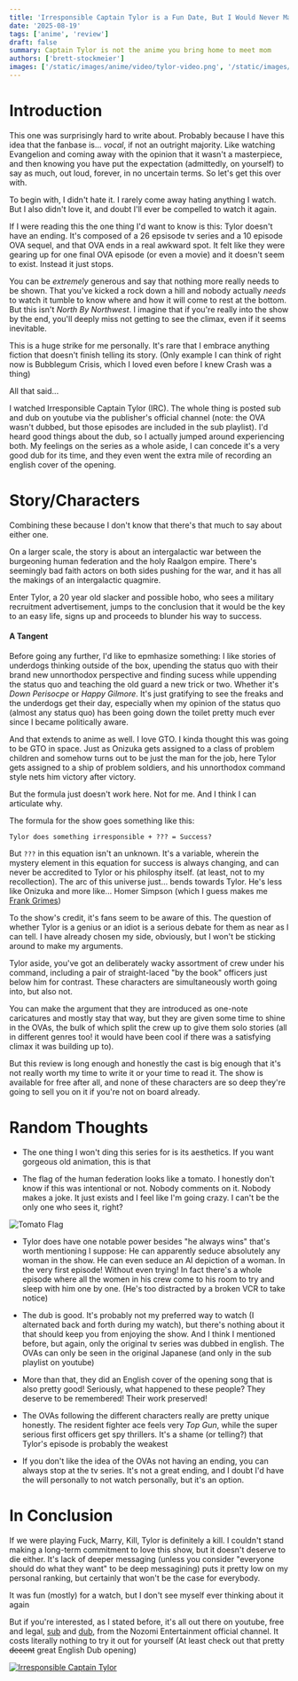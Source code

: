 ```yaml
---
title: 'Irresponsible Captain Tylor is a Fun Date, But I Would Never Marry Him or Anything'
date: '2025-08-19'
tags: ['anime', 'review']
draft: false
summary: Captain Tylor is not the anime you bring home to meet mom
authors: ['brett-stockmeier']
images: ['/static/images/anime/video/tylor-video.png', '/static/images/anime/tylor-flag.png']
---
```


# Introduction

This one was surprisingly hard to write about. Probably because I have this idea that the fanbase is... *vocal*, if not an outright majority. Like watching Evangelion and coming away with the opinion that it wasn't a masterpiece, and then knowing you have put the expectation (admittedly, on yourself) to say as much, out loud, forever, in no uncertain terms. So let's get this over with.

To begin with, I didn't hate it. I rarely come away hating anything I watch. But I also didn't love it, and doubt I'll ever be compelled to watch it again.

If I were reading this the one thing I'd want to know is this: Tylor doesn't have an ending. It's composed of a 26 epsisode tv series and a 10 episode OVA sequel, and that OVA ends in a real awkward spot. It felt like they were gearing up for one final OVA episode (or even a movie) and it doesn't seem to exist. Instead it just stops.

You can be *extremely* generous and say that nothing more really needs to be shown. That you've kicked a rock down a hill and nobody actually *needs* to watch it tumble to know where and how it will come to rest at the bottom. But this isn't *North By Northwest*. I imagine that if you're really into the show by the end, you'll deeply miss not getting to see the climax, even if it seems inevitable.

This is a huge strike for me personally. It's rare that I embrace anything fiction that doesn't finish telling its story. (Only example I can think of right now is Bubblegum Crisis, which I loved even before I knew Crash was a thing)

All that said...

I watched Irresponsible Captain Tylor (IRC). The whole thing is posted sub and dub on youtube via the publisher's official channel (note: the OVA wasn't dubbed, but those episodes are included in the sub playlist). I'd heard good things about the dub, so I actually jumped around experiencing both. My feelings on the series as a whole aside, I can concede it's a very good dub for its time, and they even went the extra mile of recording an english cover of the opening. 

# Story/Characters

Combining these because I don't know that there's that much to say about either one.

On a larger scale, the story is about an intergalactic war between the burgeoning human federation and the holy Raalgon empire. There's seemingly bad faith actors on both sides pushing for the war, and it has all the makings of an intergalactic quagmire.

Enter Tylor, a 20 year old slacker and possible hobo, who sees a military recruitment advertisement, jumps to the conclusion that it would be the key to an easy life, signs up and proceeds to blunder his way to success.

#### A Tangent

Before going any further, I'd like to epmhasize something: I like stories of underdogs thinking outside of the box, upending the status quo with their brand new unnorthodox perspective and finding sucess while uppending the status quo and teaching the old guard a new trick or two. Whether it's *Down Perisocpe* or *Happy Gilmore*. It's just gratifying to see the freaks and the underdogs get their day, especially when my opinion of the status quo (almost any status quo) has been going down the toilet pretty much ever since I became politically aware.

And that extends to anime as well. I love GTO. I kinda thought this was going to be GTO in space. Just as Onizuka gets assigned to a class of problem children and somehow turns out to be just the man for the job, here Tylor gets assigned to a ship of problem soldiers, and his unnorthodox command style nets him victory after victory.

But the formula just doesn't work here. Not for me. And I think I can articulate why.

The formula for the show goes something like this:

`Tylor does something irresponsible + ??? = Success?`

But `???` in this equation isn't an unknown. It's a variable, wherein the mystery element in this equation for success is always changing, and can never be accredited to Tylor or his philosphy itself. (at least, not to my recollection). The arc of this universe just... bends towards Tylor. He's less like Onizuka and more like... Homer Simpson (which I guess makes me [Frank Grimes](https://youtu.be/0uqGKCDV1j8?si=2PoCw2Pe9QKGbBZT))

To the show's credit, it's fans seem to be aware of this. The question of whether Tylor is a genius or an idiot is a serious debate for them as near as I can tell. I have already chosen my side, obviously, but I won't be sticking around to make my arguments.

Tylor aside, you've got an deliberately wacky assortment of crew under his command, including a pair of straight-laced "by the book" officers just below him for contrast. These characters are simultaneously worth going into, but also not.

You can make the argument that they are introduced as one-note caricatures and mostly stay that way, but they are given some time to shine in the OVAs, the bulk of which split the crew up to give them solo stories (all in different genres too! it would have been cool if there was a satisfying climax it was building up to).

But this review is long enough and honestly the cast is big enough that it's not really worth my time to write it or your time to read it. The show is available for free after all, and none of these characters are so deep they're going to sell you on it if you're not on board already.

# Random Thoughts 
- The one thing I won't ding this series for is its aesthetics. If you want gorgeous old animation, this is that

- The flag of the human federation looks like a tomato. I honestly don't know if this was intentional or not. Nobody comments on it. Nobody makes a joke. It just exists and I feel like I'm going crazy. I can't be the only one who sees it, right?

![Tomato Flag](/static/images/anime/tylor-flag.png)

- Tylor does have one notable power besides "he always wins" that's worth mentioning I suppose: He can apparently seduce absolutely any woman in the show. He can even seduce an AI depiction of a woman. In the very first episode! Without even trying! In fact there's a whole episode where all the women in his crew come to his room to try and sleep with him one by one. (He's too distracted by a broken VCR to take notice)

- The dub is good. It's probably not my preferred way to watch (I alternated back and forth during my watch), but there's nothing about it that should keep you from enjoying the show. And I think I mentioned before, but again, only the original tv series was dubbed in english. The OVAs can only be seen in the original Japanese (and only in the sub playlist on youtube)

- More than that, they did an English cover of the opening song that is also pretty good! Seriously, what happened to these people? They deserve to be remembered! Their work preserved!

- The OVAs following the different characters really are pretty unique honestly. The resident fighter ace feels very *Top Gun*, while the super serious first officers get spy thrillers. It's a shame (or telling?) that Tylor's episode is probably the weakest

- If you don't like the idea of the OVAs not having an ending, you can always stop at the tv series. It's not a great ending, and I doubt I'd have the will personally to not watch personally, but it's an option.

# In Conclusion

If we were playing Fuck, Marry, Kill, Tylor is definitely a kill. I couldn't stand making a long-term commitment to love this show, but it doesn't deserve to die either. It's lack of deeper messaging (unless you consider "everyone should do what they want" to be deep messagining) puts it pretty low on my personal ranking, but certainly that won't be the case for everybody.

It was fun (mostly) for a watch, but I don't see myself ever thinking about it again

But if you're interested, as I stated before, it's all out there on youtube, free and legal, [sub](https://www.youtube.com/playlist?list=PLrrh84y760v_hdnzI0fga_ZrpjYv4rbUo) and [dub](https://www.youtube.com/playlist?list=PLrrh84y760v_qSEvh-2A8irsfZdPcI_gO), from the Nozomi Entertainment official channel. It costs literally nothing to try it out for yourself (At least check out that pretty ~~decent~~ great English Dub opening)

[![Irresponsible Captain Tylor](/static/images/anime/video/tylor-video.png)](https://youtu.be/HdvNYHoB5qk?si=2g_T3YZA69b2GyAE)
